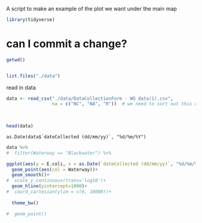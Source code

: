 
A script to make an example of the plot we want under the main map

```{r}

library(tidyverse) 

```

# can I commit a change?

```{r}

getwd()


list.files("./data")
```


read in data


```{r}

data <- read_csv("./data/DataCollectionForm - WQ data(1).csv",
                 na = c("NC", "NA", "R"))  # we need to sort out this coding of NC and R 
                 
                 

head(data)
```


```{}
as.Date(data$`dateCollected (dd/mm/yy)`, "%d/%m/%Y")

```

```{r}

data %>%
#  filter(Waterway == "Blackwater") %>%

ggplot(aes(y = E.coli, x = as.Date(`dateCollected (dd/mm/yy)`, "%d/%m/%Y")))+
  geom_point(aes(col = Waterway))+
  geom_smooth()+
#  scale_y_continuous(trans='log10')+
  geom_hline(yintercept=1000)+
#  coord_cartesian(ylim = c(0, 10000))+
  
  theme_bw()

#  geom_point()




```




























